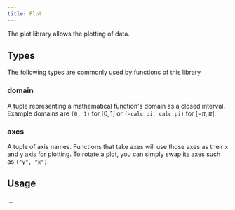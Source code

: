 ```yaml
---
title: Plot
---
```



The plot library allows the plotting of data.

## Types

The following types are commonly used by functions of this library

### <Type>domain</Type>

A tuple representing a mathematical function's domain as a closed interval. Example domains are `(0, 1)` for $[0,1]$ or `(-calc.pi, calc.pi)` for $[-\pi, \pi]$.

### <Type>axes</Type>

A tuple of axis names. Functions that take <Type>axes</Type> will use those axes as their `x` and `y` axis for plotting. To rotate a plot, you can simply swap its axes such as `("y", "x")`.

## Usage

...
